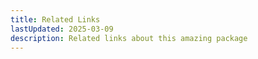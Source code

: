 ```yaml
---
title: Related Links
lastUpdated: 2025-03-09
description: Related links about this amazing package
---
```



<Card title="NPM Links" icon="seti:npm">
  <CardGrid>
    <LinkCard
      title="Kodkord"
      href="https://www.npmjs.com/package/kodkord"
    />
    <LinkCard
      title="@Kodkord/Classes"
      href="https://www.npmjs.com/package/@kodkord/classes"
    />
  </CardGrid>
</Card>
<Card title="Github Links" icon="github">
  <LinkCard
    title="Kodkord Monorepo"
    href="https://github.com/KodekoStudios/Kodkord"
  />
</Card>
<Card title="Examples" icon="laptop">
  <LinkCard
    title="AyaseBot"
    href="https://github.com/KingsBeCattz/Ayase-Bot/"
  />
</Card>